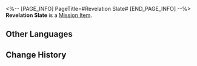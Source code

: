 <%-- [PAGE_INFO]
PageTitle=#Revelation Slate#
[END_PAGE_INFO] --%>
{{Item Infobox
|id          = 140271
|image       = Item Revelation Slate.png
|type        = Mission Item
|invCategory = Missions
|rarity      = 3
|effect      = 
|description = A special stone slate left by the Vidyadhara. There seems to be information about certain "sequences" hidden in its mottled markings.
}}
{{Description|''"Follow the lights, as the stone describes."''}}
'''Revelation Slate''' is a [[Mission Item]].

==Other Languages==
{{Other Languages
|en   = Revelation Slate
|zhs  = 昭言石板
|zht  = 昭言石板
|ja   = 昭言の石版
|ko   = 계시 석판
|es   = Losa de la revelación
|fr   = Dalle de révélation
|ru   = Плитка откровения
|th   = แผ่นหินประจักษ์แจ้ง
|vi   = Phiến Đá Chỉ Dẫn
|de   = Schiefer der Enthüllung
|id   = Prasasti Pengungkapan
|pt   = Placa da Revelação
}}

==Change History==
{{Change History|2.0}}